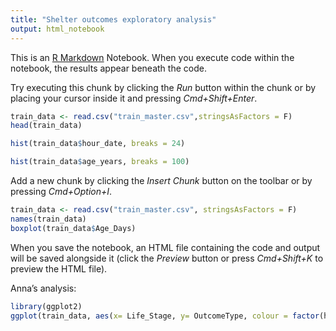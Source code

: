 ```yaml
---
title: "Shelter outcomes exploratory analysis"
output: html_notebook
---
```


This is an [R Markdown](http://rmarkdown.rstudio.com) Notebook. When you execute code within the notebook, the results appear beneath the code. 

Try executing this chunk by clicking the *Run* button within the chunk or by placing your cursor inside it and pressing *Cmd+Shift+Enter*. 

```r
train_data <- read.csv("train_master.csv",stringsAsFactors = F)
head(train_data)
```
```r
hist(train_data$hour_date, breaks = 24)
```

```r
hist(train_data$age_years, breaks = 100)
```
Add a new chunk by clicking the *Insert Chunk* button on the toolbar or by pressing *Cmd+Option+I*.
```r
train_data <- read.csv("train_master.csv", stringsAsFactors = F)
names(train_data)
boxplot(train_data$Age_Days)
```

When you save the notebook, an HTML file containing the code and output will be saved alongside it (click the *Preview* button or press *Cmd+Shift+K* to preview the HTML file).


Anna's analysis:
```r
library(ggplot2)
ggplot(train_data, aes(x= Life_Stage, y= OutcomeType, colour = factor(hairtype)))+geom_point(size = 0.1)+geom_jitter()+scale_fill_brewer(palette = "Blues")
```


